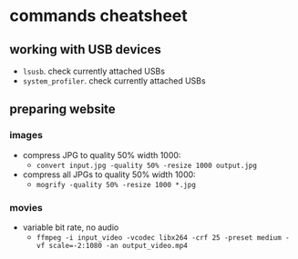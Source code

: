 # commands cheatsheet

## working with USB devices
- `lsusb`. check currently attached USBs
- `system_profiler`. check currently attached USBs

## preparing website

### images
- compress JPG to quality 50% width 1000:
    - `convert input.jpg -quality 50% -resize 1000 output.jpg`
- compress all JPGs to quality 50% width 1000:
    - `mogrify -quality 50% -resize 1000 *.jpg`

### movies
- variable bit rate, no audio
    - `ffmpeg -i input_video -vcodec libx264 -crf 25 -preset medium -vf scale=-2:1080 -an output_video.mp4`
